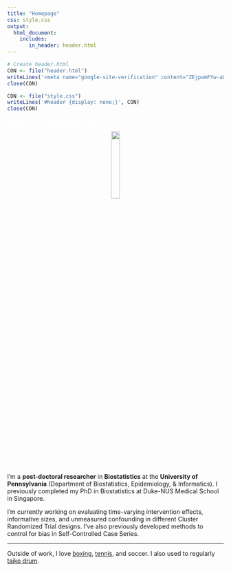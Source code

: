 ```yaml
---
title: "Homepage"
css: style.css
output:
  html_document:
    includes:
       in_header: header.html
---
```


```r
# Create header.html
CON <- file("header.html")
writeLines('<meta name="google-site-verification" content="ZEjpamFYw-aQSqO9ZI_LMwm6XR-th-3UPa0Aa2ugT6E" />', CON)
close(CON)

CON <- file("style.css")
writeLines('#header {display: none;}', CON)
close(CON)
```

<p style="color:white;">Kenneth Lee, Biostatistics, Penn</p>

<p style="text-align:center;"><img src="files/photos/Photo 2.jpg" style="width:20%"></p>

I'm a <b>post-doctoral researcher</b> in <b>Biostatistics</b> at the <b>University of Pennsylvania</b> (Department of Biostatistics, Epidemiology, & Informatics). I previously completed my PhD in Biostatistics at Duke-NUS Medical School in Singapore.

I’m currently working on evaluating time-varying intervention effects, informative sizes, and unmeasured confounding in different Cluster Randomized Trial designs. I've also previously developed methods to control for bias in Self-Controlled Case Series.

<hr>
Outside of work, I love <a href="https://significancemagazine.com/boxing-with-george-box/">boxing</a>, <a href="https://academic.oup.com/jrssig/article/22/2/8/7998830">tennis</a>, and soccer. I also used to regularly <a href="https://youtu.be/efHFBJz7Ht8?si=A7eTIdBLq0xgrgoo&t=1563">taiko drum</a>.